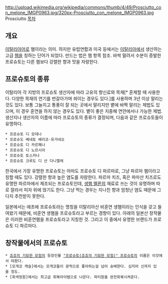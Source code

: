 http://upload.wikimedia.org/wikipedia/commons/thumb/4/49/Prosciutto_con_melone_IMGP0963.jpg/320px-Prosciutto_con_melone_IMGP0963.jpg
Prosciutto
[[목차]]
== 개요 ==
[[이탈리아어]]로 햄이라는 의미. 하지만 유럽연합과 미국 등에서는 [[이탈리아]]에서 생산하는 고급 [[햄]]을 칭하는 단어가 되었다. 만드는 법은 햄 항목 참조. 바싹 말려서 수분이 증발한 프로슈토는 다른 햄보다 강렬한 향과 맛을 자랑한다. 
== 프로슈토의 종류 ==
이탈리아 각 지방의 프로슈토 생산자에 따라 고유의 향신료와 목재[* 훈제할 때 사용한다. 다양한 목재의 연기를 번갈아가며 쐬이는 경우도 있다.]를 사용하며 3년 이상 말리는 것도 있다. 보통 그늘지고 통풍이 잘 되는 곳에서 말리지만 볕에 바짝 말리는 제법도 있으며, 이 경우 훈연을 하지 않는 경우도 있다. 볕이 좋은 지중해 연안에서나 가능한 제법. 생산지나 생산자의 이름에 따라 프로슈토의 종류가 결정되며, 다음과 같은 프로슈토들이 유명하다.

 * 프로슈토 디 모데나
 * 프로슈도 베네토 베리코-유가네오
 * 프로슈토 디 카르페나
 * 프로슈토 디 노르시아
 * 프로슈토 토스카나 
 * 프로슈토 크루도 디 산 다니엘레

한국에서 가장 유명한 프로슈토는 아마도 프로슈토 디 파르마로, 그냥 파르마 햄이라고 칭할 때도 있다. 강렬한 향과 높은 염도를 자랑한다. 파르마 치즈, 혹은 파마산 치즈로도 유명한 파르마에서 제조되는 프로슈토인데, [[생햄 멜론]]의 재료로 쓰는 것이 유명하며 따로 잘라서 피자 위에 얹기도 한다. 그냥 먹는 경우는 지나친 향과 엄청난 염도 때문에 그다지 추천받지 못한다. 

일본에서는 애초에 프로슈토라는 명칭을 이탈리아산 비훈연 생햄이라는 인식을 갖고 들여왔기 때문에, 비훈연 생햄을 프로슈토라고 부르는 경향이 있다. 아래의 일본산 창작물은 이러한 비훈연햄을 프로슈토라고 지칭한 것. 그리고 이 중에서 유명한 브랜드가 프로슈토 디 파르마다.
== 창작물에서의 프로슈토 ==
 * [[죠죠의 기묘한 모험]]의 등장인물 [["프로슈토(죠죠의 기묘한 모험)" 프로슈토]]의 이름은 이것에서 따왔다.
 * [모게코 캐슬]에서는 모게코들이 광적으로 좋아하는걸 넘어 숭배한다. 심지어 신까지 있을 정도.
 * [회색정원]에서는 최고급 회복아이템으로 나온다. 파티원을 완전회복시켜준다.
